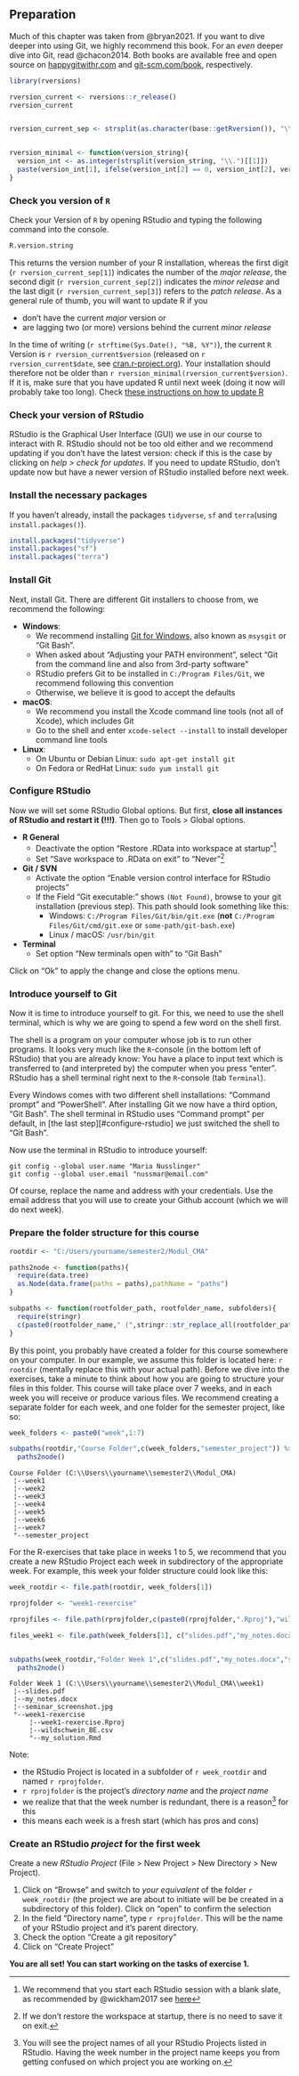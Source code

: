 ## Preparation {#w1-preparation}

Much of this chapter was taken from @bryan2021. If you want to dive deeper into using Git, we highly recommend this book. For an *even* deeper dive into Git, read @chacon2014. Both books are available free and open source on [happygitwithr.com](https://happygitwithr.com/) and [git-scm.com/book](https://git-scm.com/book/), respectively. 

```r

library(rversions)

rversion_current <- rversions::r_release()
rversion_current


rversion_current_sep <- strsplit(as.character(base::getRversion()), "\\.")[[1]]


rversion_minimal <- function(version_string){
  version_int <- as.integer(strsplit(version_string, "\\.")[[1]])
  paste(version_int[1], ifelse(version_int[2] == 0, version_int[2], version_int[2]-1), 0,sep = ".")
}

```


### Check you version of `R`

Check your Version of `R` by opening RStudio and typing the following command into the console. 

```r
R.version.string
```

This returns the version number of your R installation, whereas the first digit (``r rversion_current_sep[1]``) indicates the number of the *major release*, the second digit  (``r rversion_current_sep[2]``) indicates the *minor release* and the last digit (``r rversion_current_sep[3]``) refers to the *patch release*. As a general rule of thumb, you will want to update R if you

- don't have the current *major* version or
- are lagging two (or more) versions behind the current *minor release*

In the time of writing (`r strftime(Sys.Date(), "%B, %Y")`), the current `R` Version is `r rversion_current$version` (released on `r rversion_current$date`, see [cran.r-project.org](https://cran.r-project.org/)). Your installation should therefore not be older than `r rversion_minimal(rversion_current$version)`. If it is, make sure that you have updated R until next week (doing it now will probably take too long). Check [these instructions on how to update R](https://www.linkedin.com/pulse/3-methods-update-r-rstudio-windows-mac-woratana-ngarmtrakulchol/)


### Check your version of RStudio

RStudio is the Graphical User Interface (GUI) we use in our course to interact with R. RStudio should not be too old either and we recommend updating if you don't have the latest version: check if this is the case by clicking on *help > check for updates*. If you need to update RStudio, don't update now but have a newer version of RStudio installed before next week. 


### Install the necessary packages

If you haven't already, install the packages `tidyverse`, `sf` and `terra`(using `install.packages()`). 

```r
install.packages("tidyverse")
install.packages("sf")
install.packages("terra")
```


### Install Git{#install-git}

Next, install Git. There are different Git installers to choose from, we recommend the following:

<!-- If you are not sure whether you already have Git installed or not, you can verify this by typing `git --version` in the terminal. If this command returns a version number you have Git installed already and might only need to update it. If this command returns `git: command not found` (or something similar), you will need to install Git first. -->


- **Windows**: 
  - We recommend installing [Git for Windows](https://gitforwindows.org/), also known as `msysgit` or “Git Bash". 
  - When asked about “Adjusting your PATH environment”, select “Git from the command line and also from 3rd-party software”
  - RStudio prefers Git to be installed in `C:/Program Files/Git`, we recommend following this convention
  - Otherwise, we believe it is good to accept the defaults
- **macOS**:  
  - We recommend you install the Xcode command line tools (not all of Xcode), which includes Git
  - Go to the shell and enter `xcode-select --install` to install developer command line tools
- **Linux**: 
  - On Ubuntu or Debian Linux: `sudo apt-get install git`
  - On Fedora or RedHat Linux: `sudo yum install git`
  


### Configure RStudio{#configure-rstudio}

Now we will set some RStudio Global options. But first, **close all instances of RStudio and restart it (!!!)**. Then go to Tools > Global options. 

- **R General**
  - Deactivate the option "Restore .RData into workspace at startup"[^restore]
  - Set "Save workspace to .RData on exit " to "Never"[^saveworkspace]
- **Git / SVN**
  - Activate the option "Enable version control interface for RStudio projects"
  - If the Field "Git executable:" shows `(Not Found)`, browse to your git installation (previous step). This path should look something like this:
    - Windows: `C:/Program Files/Git/bin/git.exe` (**not** `C:/Program Files/Git/cmd/git.exe` or `some-path/git-bash.exe`)
    - Linux / macOS: `/usr/bin/git`
- **Terminal**
  - Set option "New terminals open with" to "Git Bash" 
  
Click on "Ok" to apply the change and close the options menu.

[^restore]: We recommend that you start each RStudio session with a blank slate, as recommended by @wickham2017 see [here](https://r4ds.had.co.nz/workflow-projects.html)
[^saveworkspace]: If we don't restore the workspace at startup, there is no need to save it on exit.



### Introduce yourself to Git{#introduce-yourself-git}

Now it is time to introduce yourself to git. For this, we need to use the shell terminal, which is why we are going to spend a few word on the shell first. 

The shell is a program on your computer whose job is to run other programs. It looks very much like the `R`-console (in the bottom left of RStudio) that you are already know: You have a place to input text which is transferred to (and interpreted by) the computer when you press "enter". RStudio has a shell terminal right next to the `R`-console (tab `Terminal`).

Every Windows comes with two different shell installations: "Command prompt" and "PowerShell". After installing Git we now have a third option, "Git Bash". The shell terminal in RStudio uses "Command prompt" per default, in [the last step][#configure-rstudio] we just switched the shell to "Git Bash".

Now use the terminal in RStudio to introduce yourself:

```
git config --global user.name "Maria Nusslinger"
git config --global user.email "nussmar@email.com"
```

Of course, replace the name and address with your credentials. Use the email address that you will use to create your Github account (which we will do next week).



### Prepare the folder structure for this course{#folder-structure}

```r
rootdir <- "C:/Users/yourname/semester2/Modul_CMA"

paths2node <- function(paths){
  require(data.tree)
  as.Node(data.frame(paths = paths),pathName = "paths")
}

subpaths <- function(rootfolder_path, rootfolder_name, subfolders){
  require(stringr)
  c(paste0(rootfolder_name," (",stringr::str_replace_all(rootfolder_path, "/", "\\\\"),")"), file.path("rootfolder_path",subfolders))
}

```


By this point, you probably have created a folder for this course somewhere on your computer. In our example, we assume this folder is located here: ``r rootdir`` (mentally replace this with your actual path). Before we dive into the exercises, take a minute to think about how you are going to structure your files in this folder. This course will take place over 7 weeks, and in each week you will receive or produce various files. We recommend creating a separate folder for each week, and one folder for the semester project, like so:



```r
week_folders <- paste0("week",1:7)

subpaths(rootdir,"Course Folder",c(week_folders,"semester_project")) %>%
  paths2node()
```

```
Course Folder (C:\\Users\\yourname\\semester2\\Modul_CMA)
 ¦--week1                                                
 ¦--week2                                                
 ¦--week3                                                
 ¦--week4                                                
 ¦--week5                                                
 ¦--week6                                                
 ¦--week7                                                
 °--semester_project 
```


For the R-exercises that take place in weeks 1 to 5, we recommend that you create a new RStudio Project each week in subdirectory of the appropriate week. For example, this week your folder structure could look like this: 


```r


week_rootdir <- file.path(rootdir, week_folders[1])

rprojfolder <- "week1-rexercise"

rprojfiles <- file.path(rprojfolder,c(paste0(rprojfolder,".Rproj"),"wildschwein_BE.csv","my_solution.Rmd"))

files_week1 <- file.path(week_folders[1], c("slides.pdf","my_notes.docx","seminar_screenshot.jpg",rprojfiles))


subpaths(week_rootdir,"Folder Week 1",c("slides.pdf","my_notes.docx","seminar_screenshot.jpg",rprojfiles))  %>%
  paths2node()
```


```
Folder Week 1 (C:\\Users\\yourname\\semester2\\Modul_CMA\\week1)
 ¦--slides.pdf                                                  
 ¦--my_notes.docx                                               
 ¦--seminar_screenshot.jpg                                      
 °--week1-rexercise                                             
     ¦--week1-rexercise.Rproj                                   
     ¦--wildschwein_BE.csv                                      
     °--my_solution.Rmd   
```


Note: 

- the RStudio Project is located in a subfolder of ``r week_rootdir`` and named ``r rprojfolder``.
- ``r rprojfolder`` is the project's *directory name* and the *project name*
- we realize that that the week number is redundant, there is a reason[^redundancy] for this
- this means each week is a fresh start (which has pros and cons)

[^redundancy]: You will see the project names of all your RStudio Projects listed in RStudio. Having the week number in the project name keeps you from getting confused on which project you are working on.


### Create an RStudio *project* for the first week


Create a new *RStudio Project* (File > New Project > New Directory > New Project). 

1. Click on "Browse" and switch to *your equivalent* of the folder ``r week_rootdir`` (the project we are about to initiate will be be created in a subdirectory of this folder). Click on "open" to confirm the selection
2. In the field "Directory name", type ``r rprojfolder``. This will be the name of your RStudio project and it's parent directory.
3. Check the option "Create a git repository"
4. Click on "Create Project"


**You are all set! You can start working on the tasks of exercise 1.**    

<!-- Create a new .R (or .Rmd) File and divide it into the sections necessary in a classical Data Science workflow. In .R Files, "Sections" can be created within RStudio by adding Comments (`#`) with at least 4 trailing dashes, equal, or pound signs ( `-`, `=`,`#`). In .Rmd Files, their are created with leading pound signs (`#`). -->

<!-- Sections allow code folding (try clicking on the small triangle next to the line number) and facilitate navigation (try the shortcut: `Shift`+`Alt`+`J`). We recommend following sections: -->

<!-- - Loading environment / libraries -->
<!-- - Data import -->
<!-- - Data cleansing -->
<!-- - Data analysis and visualization -->





















